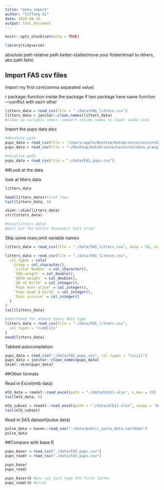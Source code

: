 ```yaml
---
title: "data_import"
author: "Tiffany Xi"
date: 2018-09-18
output: html_document
---
```


```r
knitr::opts_chunk$set(echo = TRUE)

library(tidyverse)
```
absolute path
relative path better-stable(move your folder/email to others, abs path fails)

## Import FAS csv files

import my first csv(comma separated value)

r package::function inside the package
if two package have same function---conflict with each other

```r
litters_data = read_csv(file = "./data/FAS_litters.csv")
litters_data = janitor::clean_names(litters_data)
#clean up variable names--convert column names to lower snake case
```

Import the pups data also

```r
#absolute path
pups_data = read_csv(file = "/Users/apple/Desktop/DataScience/Lecture5/data_wrangling/data/FAS_pups.csv")
pups_data = read_csv(file = "~/Desktop/DataScience/Lecture5/data_wrangling/data/FAS_pups.csv")

#relative path
pups_data = read_csv(file = "./data/FAS_pups.csv")
```

##Look at the data

look at litters data

```r
litters_data

head(litters_data)#first rows
tail(litters_data, 5)

skimr::skim(litters_data)
str(litters_data)

#View(litters_data)
#pull out the entire dataset// knit error

```

Skip some rows;omit variable names

```r
litters_data = read_csv(file = "./data/FAS_litters.csv", skip = 10, col_names = FALSE)
```

```r
litters_data = read_csv(file = "./data/FAS_litters.csv",
  col_types = cols(
    Group = col_character(),
    `Litter Number` = col_character(),
    `GD0 weight` = col_double(),
    `GD18 weight` = col_double(),
    `GD of Birth` = col_integer(),
    `Pups born alive` = col_integer(),
    `Pups dead @ birth` = col_integer(),
    `Pups survive` = col_integer()
  )
)
tail(litters_data)

#shorthand for almost every data type
litters_data = read_csv(file = "./data/FAS_litters.csv",
  col_types = "ccddiiii"
)
head(litters_data)

```

Tabbed autocompletion

```r
pups_data = read_csv("./data/FAS_pups.csv", col_types = "ciiiii")
pups_data = janitor::clean_names(pups_data)
skimr::skim(pups_data)
```


##Other formats

Read in Excel(mlb data)

```r
mlb_data = readxl::read_excel(path = "./data/mlb11.xlsx", n_max = 20)
tail(mlb_data, 5)

mlb_subset = readxl::read_excel(path = "./data/mlb11.xlsx", range = "A1:E17")
tail(mlb_subset)
```

Read in SAS dataset(pulse data)

```r
pulse_data = haven::read_sas("./data/public_pulse_data.sas7bdat")
pulse_data
```

##Compare with base R

```r
pups_baser = read.csv("./data/FAS_pups.csv")
pups_readr = read_csv("./data/FAS_pups.csv")

pups_baser
pups_readr

pups_baser$S #you can just type the first letter
pups_readr$S #error
```


